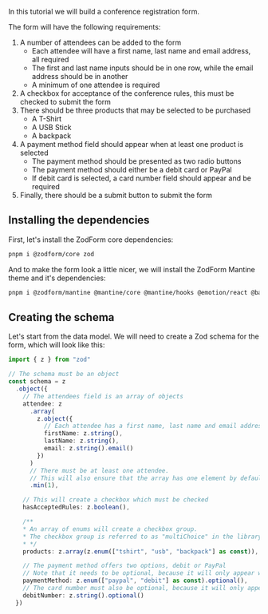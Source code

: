In this tutorial we will build a conference registration form.

The form will have the following requirements:
1. A number of attendees can be added to the form
    - Each attendee will have a first name, last name and email address, all required
    - The first and last name inputs should be in one row, while the email address should be in another
    - A minimum of one attendee is required
2. A checkbox for acceptance of the conference rules, this must be checked to submit the form
3. There should be three products that may be selected to be purchased
    - A T-Shirt
    - A USB Stick
    - A backpack
4. A payment method field should appear when at least one product is selected
    - The payment method should be presented as two radio buttons
    - The payment method should either be a debit card or PayPal
    - If debit card is selected, a card number field should appear and be required
5. Finally, there should be a submit button to submit the form

## Installing the dependencies

First, let's install the ZodForm core dependencies:

```bash
pnpm i @zodform/core zod
```

And to make the form look a little nicer, we will install the ZodForm Mantine theme and it's dependencies:

```bash
pnpm i @zodform/mantine @mantine/core @mantine/hooks @emotion/react @babel/core
```

## Creating the schema

Let's start from the data model. We will need to create a Zod schema for the form, which will look like this:

```ts
import { z } from "zod"

// The schema must be an object
const schema = z
  .object({
    // The attendees field is an array of objects
    attendee: z
      .array(
        z.object({
          // Each attendee has a first name, last name and email address
          firstName: z.string(),
          lastName: z.string(),
          email: z.string().email()
        })
      )
      // There must be at least one attendee.
      // This will also ensure that the array has one element by default.
      .min(1),

    // This will create a checkbox which must be checked
    hasAcceptedRules: z.boolean(),

    /**
    * An array of enums will create a checkbox group.
    * The checkbox group is referred to as "multiChoice" in the library.
    * */
    products: z.array(z.enum(["tshirt", "usb", "backpack"] as const)),

    // The payment method offers two options, debit or PayPal
    // Note that it needs to be optional, because it will only appear when a product is selected
    paymentMethod: z.enum(["paypal", "debit"] as const).optional(),
    // The card number must also be optional, because it will only appear when the debit option is selected
    debitNumber: z.string().optional()
  })
```
